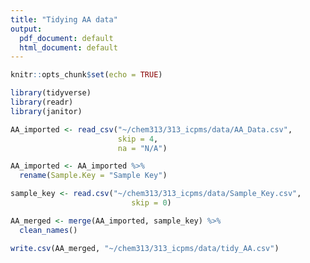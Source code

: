 ```yaml
---
title: "Tidying AA data"
output:
  pdf_document: default
  html_document: default
---
```


```r
knitr::opts_chunk$set(echo = TRUE)

```

```r
library(tidyverse)
library(readr)
library(janitor)
```

```r
AA_imported <- read_csv("~/chem313/313_icpms/data/AA_Data.csv",
                        skip = 4,
                        na = "N/A")

AA_imported <- AA_imported %>%
  rename(Sample.Key = "Sample Key")

sample_key <- read.csv("~/chem313/313_icpms/data/Sample_Key.csv", 
                           skip = 0)      

```

```r
AA_merged <- merge(AA_imported, sample_key) %>%
  clean_names()

```

```r
write.csv(AA_merged, "~/chem313/313_icpms/data/tidy_AA.csv")
```

